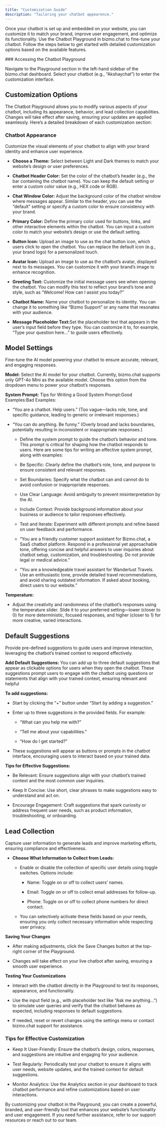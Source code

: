 ```yaml
---
title: "Customization Guide"
description: "Tailoring your chatbot appearence."
---
```


Once your chatbot is set up and embedded on your website, you can customize it to match your brand, improve user engagement, and optimize its functionality. Use the Chatbot Playground in bizmo.chat to fine-tune your chatbot. Follow the steps below to get started with detailed customization options based on the available features.

<Info>
  ### Accessing the Chatbot Playground

  Navigate to the Playground section in the left-hand sidebar of the bizmo.chat dashboard.
  Select your chatbot (e.g., “Akshaychat”) to enter the customization interface.
</Info>

## Customization Options

The Chatbot Playground allows you to modify various aspects of your chatbot, including its appearance, behavior, and lead collection capabilities. Changes will take effect after saving, ensuring your updates are applied seamlessly. Here’s a detailed breakdown of each customization section:

### Chatbot Appearance

Customize the visual elements of your chatbot to align with your brand identity and enhance user experience.

* **Choose a Theme:**  Select between Light and Dark themes to match your website’s design or user preferences.

* **Chatbot Header Color:**  Set the color of the chatbot’s header (e.g., the bar containing the chatbot name). You can keep the default setting or enter a custom color value (e.g., HEX code or RGB).

* **Chat Window Color:**  Adjust the background color of the chatbot window where messages appear. Similar to the header, you can use the “default” setting or specify a custom color to ensure consistency with your brand.

* **Primary Color:** Define the primary color used for buttons, links, and other interactive elements within the chatbot. You can input a custom color to match your website’s design or use the default setting.

* **Button Icon:** Upload an image to use as the chat button icon, which users click to open the chatbot. You can replace the default icon (e.g., your brand logo) for a personalized touch.

* **Avatar Icon:** Upload an image to use as the chatbot’s avatar, displayed next to its messages. You can customize it with your brand’s image to enhance recognition.

* **Greeting Text:** Customize the initial message users see when opening the chatbot. You can modify this text to reflect your brand’s tone and style, such as “Welcome! How can I assist you today?”

* **Chatbot Name:** Name your chatbot to personalize its identity. You can change it to something like “Bizmo Support” or any name that resonates with your audience.

* **Message Placeholder Text:**&#x53;et the placeholder text that appears in the user’s input field before they type. You can customize it to, for example, “Type your question here…” to guide users effectively.

## Model Settings

Fine-tune the AI model powering your chatbot to ensure accurate, relevant, and engaging responses.

**Model:**  Select the AI model for your chatbot. Currently, bizmo.chat supports only GPT-4o Mini as the available model. Choose this option from the dropdown menu to power your chatbot’s responses.

**System Prompt:**  Tips for Writing a Good System Prompt:Good Examples:Bad Examples:

* “You are a chatbot. Help users.” (Too vague—lacks role, tone, and specific guidance, leading to generic or irrelevant responses.)

* “You can do anything. Be funny.” (Overly broad and lacks boundaries, potentially resulting in inconsistent or inappropriate responses.)

  * Define the system prompt to guide the chatbot’s behavior and tone. This prompt is critical for shaping how the chatbot responds to users. Here are some tips for writing an effective system prompt, along with examples:

  - Be Specific: Clearly define the chatbot’s role, tone, and purpose to ensure consistent and relevant responses.

  - Set Boundaries: Specify what the chatbot can and cannot do to avoid confusion or inappropriate responses.

  - Use Clear Language: Avoid ambiguity to prevent misinterpretation by the AI.

  - Include Context: Provide background information about your business or audience to tailor responses effectively.

  - Test and Iterate: Experiment with different prompts and refine based on user feedback and performance.

  * “You are a friendly customer support assistant for Bizmo.chat, a SaaS chatbot platform. Respond in a professional yet approachable tone, offering concise and helpful answers to user inquiries about chatbot setup, customization, and troubleshooting. Do not provide legal or medical advice.”

  * “You are a knowledgeable travel assistant for Wanderlust Travels. Use an enthusiastic tone, provide detailed travel recommendations, and avoid sharing outdated information. If asked about booking, direct users to our website.”

**Temperature:**

* Adjust the creativity and randomness of the chatbot’s responses using the temperature slider. Slide it to your preferred setting—lower (closer to 0) for more deterministic, focused responses, and higher (closer to 1) for more creative, varied interactions.

## **Default Suggestions**

Provide pre-defined suggestions to guide users and improve interaction, leveraging the chatbot’s trained context to respond effectively.

**Add Default Suggestions:**  You can add up to three default suggestions that appear as clickable options for users when they open the chatbot. These suggestions prompt users to engage with the chatbot using questions or statements that align with your trained context, ensuring relevant and helpful&#x20;

**To add suggestions:**

* Start by clicking the “+” button under “Start by adding a suggestion.”

* Enter up to three suggestions in the provided fields. For example:

  * “What can you help me with?”

  * “Tell me about your capabilities.”

  * “How do I get started?”

* These suggestions will appear as buttons or prompts in the chatbot interface, encouraging users to interact based on your trained data.

**Tips for Effective Suggestions:**

* Be Relevant: Ensure suggestions align with your chatbot’s trained context and the most common user inquiries.

* Keep It Concise: Use short, clear phrases to make suggestions easy to understand and act on.

* Encourage Engagement: Craft suggestions that spark curiosity or address frequent user needs, such as product information, troubleshooting, or onboarding.

## **Lead Collection**

Capture user information to generate leads and improve marketing efforts, ensuring compliance and effectiveness.

* **Choose What Information to Collect from Leads:**

  * Enable or disable the collection of specific user details using toggle switches. Options include:

    * Name: Toggle on or off to collect users’ names.

    * Email: Toggle on or off to collect email addresses for follow-up.

    * Phone: Toggle on or off to collect phone numbers for direct contact.

  * You can selectively activate these fields based on your needs, ensuring you only collect necessary information while respecting user privacy.

**Saving Your Changes**

* After making adjustments, click the Save Changes button at the top-right corner of the Playground.

* Changes will take effect on your live chatbot after saving, ensuring a smooth user experience.

**Testing Your Customizations**

* Interact with the chatbot directly in the Playground to test its responses, appearance, and functionality.

* Use the input field (e.g., with placeholder text like “Ask me anything…”) to simulate user queries and verify that the chatbot behaves as expected, including responses to default suggestions.

* If needed, reset or revert changes using the settings menu or contact bizmo.chat support for assistance.

### **Tips for Effective Customization**

* Keep It User-Friendly: Ensure the chatbot’s design, colors, responses, and suggestions are intuitive and engaging for your audience.

* Test Regularly: Periodically test your chatbot to ensure it aligns with user needs, website updates, and the trained context for default suggestions.

* Monitor Analytics: Use the Analytics section in your dashboard to track chatbot performance and refine customizations based on user interactions.

By customizing your chatbot in the Playground, you can create a powerful, branded, and user-friendly tool that enhances your website’s functionality and user engagement. If you need further assistance, refer to our support resources or reach out to our team.